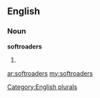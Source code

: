 ==English==

===Noun===
'''softroaders'''

# {{plural of|[[softroader]]}}

[[Category:English plurals]]

[[ar:softroaders]]
[[my:softroaders]]